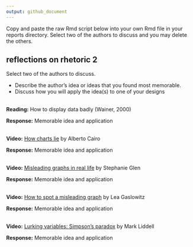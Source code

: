 ```yaml
---
output: github_document
---
```


Copy and paste the raw Rmd script below into your own Rmd file in your reports directory.  Select two of the authors to discuss and you may delete the others. 

## reflections on rhetoric 2

Select two of the authors to discuss. 

- Describe the author's idea or ideas that you found most memorable. 
- Discuss how you will apply the idea(s) to one of your designs


<br>
**Reading:** How to display data badly (Wainer, 2000)

**Response:** Memorable idea and application 


<br>
**Video:** [How charts lie](https://www.youtube.com/watch?v=Cd046xZhO_8&t=21m29s) by Alberto Cairo    

**Response:** Memorable idea and application 

<br>
**Video:** [Misleading graphs in real life](https://www.youtube.com/watch?time_continue=1&v=1F7gm_BG0iQ) by Stephanie Glen    


**Response:** Memorable idea and application 


<br>
**Video:** [How to spot a misleading graph](https://www.youtube.com/watch?v=E91bGT9BjYk) by Lea Gaslowitz   


**Response:** Memorable idea and application 

<br>
**Video:** [Lurking variables: Simpson's paradox](https://www.youtube.com/watch?v=sxYrzzy3cq8) by Mark Liddell 

**Response:** Memorable idea and application 
